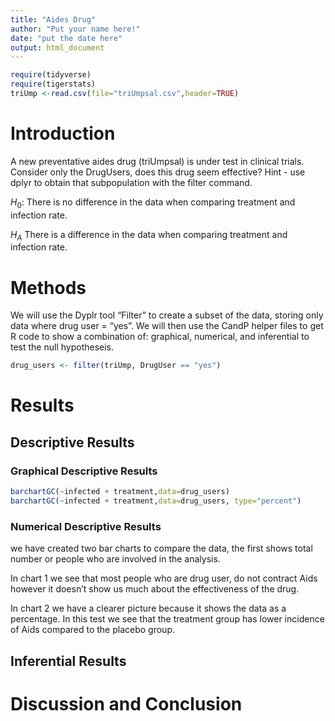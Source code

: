 ```yaml
---
title: "Aides Drug"
author: "Put your name here!"
date: "put the date here"
output: html_document
---
```


```r
require(tidyverse)
require(tigerstats)
triUmp <-read.csv(file="triUmpsal.csv",header=TRUE)
```


# Introduction

<!--In this section you explain what you are trying to show.  Where did the data come from?  What is the research or other question you are trying to answer?.  If you skimp in this section expect to be marked down in your grade. Paint a picture of the project a couple of paragraphs is expected!-->

A new  preventative aides drug (triUmpsal) is under test in clinical trials. Consider only the DrugUsers, does this drug seem effective?  Hint - use dplyr to obtain that subpopulation with the filter command.

$H_0$: There is no difference in the data when comparing treatment and infection rate.

$H_A$ There is a difference in the data when comparing treatment and infection rate.



# Methods


We will use the Dyplr tool "Filter" to create a subset of the data, storing only data where drug user = "yes".
We will then use the CandP helper files to get R code to show a combination of:  graphical, numerical, and inferential to test the null hypotheseis.

```r
drug_users <- filter(triUmp, DrugUser == "yes")
```


<!--Decide on your methods:  use "variable analysis" or other appropriate descriptors.  Make sure to choose at least one graphical method and at least one numerical method. Discuss what data manipulations may be needed for example subsetting or other binning procedures and what sort of graphical displays and inferential tools will be used!-->

# Results

<!--Divide this section into two sub-sections:  One for your descriptive  results and one for your inferential results.!-->

## Descriptive Results

### Graphical Descriptive Results

<!--Graphical results here.  Make sure to show your code.  Provide appropriate labels for axes, giving units if possible, and provide a good title for the graph, too.  Use the graphical results to describe the patterns if any that exist in the data as focused toward the research question. Bottom line is to explain the features of the graph that are relevant to conforming or departing to what is expected by your null hypothesis !-->

```r
barchartGC(~infected + treatment,data=drug_users)
barchartGC(~infected + treatment,data=drug_users, type="percent")
```



### Numerical Descriptive Results
we have created two bar charts to compare the data, the first shows total number or people who are involved in the analysis.

In chart 1 we see that most people who are drug user, do not contract Aids however it doesn't show us much about the effectiveness of the drug.

In chart 2 we have a clearer picture because it shows the data as a percentage. In this test we see that the treatment group has lower incidence of Aids compared to the placebo group.


<!--Numerical results go here. Use the numerical results to describe the patterns if any that exist in the data as focused toward the research question!-->




## Inferential Results

<!--State hypothesis clearly.  Make sure your discussion of the inferential test covers all the aspects that the test output produces, such as test statistic, p-value etc.  Make a decision about the null hypothesis, explain the assumptions on which the selected test/procedure was based, and why the chosen procedure satisfys the assumptions and is appropriate to answer the research question!-->


# Discussion and Conclusion

<!--Discussion and conclusion here.  If you found a relationship be sure to consider whether the relationship occurs because one of the variavbles causes the other, or whether they perhasps are related for some other reason.  Watch the chapter 6 videos from the GeorgeTown videos collection.!-->
